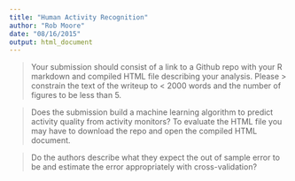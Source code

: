 ```yaml
---
title: "Human Activity Recognition"
author: "Rob Moore"
date: "08/16/2015"
output: html_document
---
```


> Your submission should consist of a link to a Github repo with your R markdown and compiled HTML file describing your analysis. Please > constrain the text of the writeup to < 2000 words and the number of figures to be less than 5.

> Does the submission build a machine learning algorithm to predict activity quality from activity monitors?
> To evaluate the HTML file you may have to download the repo and open the compiled HTML document. 

> Do the authors describe what they expect the out of sample error to be and estimate the error appropriately with cross-validation?

